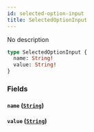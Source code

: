 ```yaml
---
id: selected-option-input
title: SelectedOptionInput
---
```


No description

```graphql
type SelectedOptionInput {
  name: String!
  value: String!
}
```

### Fields

#### `name` ([`String`](../../rate-manager-service/scalars/string))

#### `value` ([`String`](../../rate-manager-service/scalars/string))
